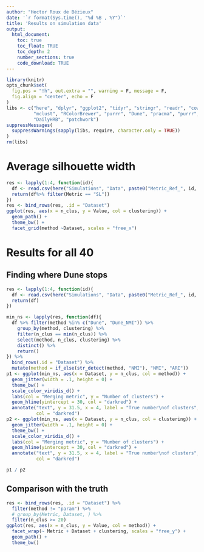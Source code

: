 ```yaml
---
author: "Hector Roux de Bézieux"
date: '`r format(Sys.time(), "%d %B , %Y")`'
title: 'Results on simulation data'
output:
  html_document:
    toc: true
    toc_float: TRUE
    toc_depth: 2
    number_sections: true
    code_download: TRUE
---
```


```r
library(knitr)
opts_chunk$set(
  fig.pos = "!h", out.extra = "", warning = F, message = F,
  fig.align = "center", echo = F
)
libs <- c("here", "dplyr", "ggplot2", "tidyr", "stringr", "readr", "cowplot",
          "mclust", "RColorBrewer", "purrr", "Dune", "pracma", "purrr",
          "DailyHRB", "patchwork")
suppressMessages(
  suppressWarnings(sapply(libs, require, character.only = TRUE))
)
rm(libs)
```

# Average silhouette width

```r
res <- lapply(1:4, function(id){
  df <- read.csv(here("Simulations", "Data", paste0("Metric_Ref_", id, ".csv")))
  return(df%>% filter(Metric == "SL"))
})
res <- bind_rows(res, .id = "Dataset")
ggplot(res, aes(x = n_clus, y = Value, col = clustering)) +
  geom_path() +
  theme_bw() +
  facet_grid(method ~Dataset, scales = "free_x")
```

# Results for all 40
## Finding where Dune stops

```r
res <- lapply(1:4, function(id){
  df <- read.csv(here("Simulations", "Data", paste0("Metric_Ref_", id, ".csv")))
  return(df)
})

min_ns <- lapply(res, function(df){
  df %>% filter(method %in% c("Dune", "Dune_NMI")) %>%
    group_by(method, clustering) %>%
    filter(n_clus == min(n_clus)) %>%
    select(method, n_clus, clustering) %>%
    distinct() %>%
    return()
}) %>% 
  bind_rows(.id = "Dataset") %>%
  mutate(method = if_else(str_detect(method, "NMI"), "NMI", "ARI"))
p1 <- ggplot(min_ns, aes(x = Dataset, y = n_clus, col = method)) +
  geom_jitter(width = .1, height = 0) +
  theme_bw() +
  scale_color_viridis_d() +
  labs(col = "Merging metric", y = "Number of clusters") +
  geom_hline(yintercept = 30, col = "darkred") +
  annotate("text", y = 31.5, x = 4, label = "True number\nof clusters",
           col = "darkred")
p2 <- ggplot(min_ns, aes(x = Dataset, y = n_clus, col = clustering)) +
  geom_jitter(width = .1, height = 0) +
  theme_bw() +
  scale_color_viridis_d() +
  labs(col = "Merging metric", y = "Number of clusters") +
  geom_hline(yintercept = 30, col = "darkred") +
  annotate("text", y = 31.5, x = 4, label = "True number\nof clusters",
           col = "darkred")

p1 / p2
```

## Comparison with the truth

```r
res <- bind_rows(res, .id = "Dataset") %>%
  filter(method != "param") %>%
  # group_by(Metric, Dataset, ) %>%
  filter(n_clus >= 20)
ggplot(res, aes(x = n_clus, y = Value, col = method)) +
  facet_wrap(~ Metric + Dataset + clustering, scales = "free_y") +
  geom_path() +
  theme_bw()
  
```
